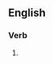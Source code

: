 ==English==

===Verb===
{{head|en|verb form}}

# {{present participle of|reassemble|lang=en|nocat=1}}